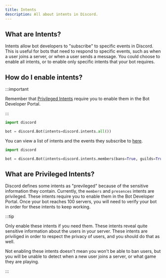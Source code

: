 ```yaml
---
title: Intents
description: All about intents in Discord.
---
```




## What are Intents?

Intents allow bot developers to "subscribe" to specific events in Discord. This is useful for bots that need to respond to specific events, such as when a user joins a server, or when a user sends a message. You could choose to enable all intents, or to enable only specific intents that your bot requires.

## How do I enable intents?

:::important

Remember that [Privileged Intents](#previleged-intents) require you to enable them in the Bot Developer Portal.

:::

<Tabs>
  <TabItem value="enabling-all-intents" label="Enabling all intents" default>

  ```python
  import discord

  bot = discord.Bot(intents=discord.intents.all())
  ```

  </TabItem>
    
  <TabItem value="enabling-specific-intents" label="Enabling specific intents">

  You can view a list of intents and the events they subscribe to [here](https://docs.pycord.dev/en/master/api.html#discord.Intents).

  ```python
  import discord

  bot = discord.Bot(intents=discord.intents.members(bans=True, guilds=True))
  ```

  </TabItem>
</Tabs>

## What are Privileged Intents?

Discord defines some intents as "previleged" because of the sensitive information they contain. Currently, the `members` and `presences` intents are privileged. These intents require you to enable them in the Bot Developer Portal. Once your bot reaches 100 servers, you will need to verify your bot in order for these intents to keep working.

:::tip

Only enable these intents if you need them. These intents reveal quite sensitive information about the users in your server. These intents are priviliged in order to respect the privacy of users, and you should do that as well.

Not enabling these intents doesn't mean you won't be able to ban users, but you will be unable to detect when a new user joins a server, or what game they are playing. 

:::